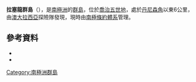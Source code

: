 {{coord|66|59|S|142|48|E|source:GNIS|display=title}}

'''拉塞龍群島'''（{{lang-en|Laseron Islands}}），是[[南極洲|南極洲]]的[[群島|群島]]，位於[[喬治五世地|喬治五世地]]，處於[[丹尼森角|丹尼森角]]以東6公里，由[[澳大拉西亞|澳大拉西亞]]探險隊發現，現時由[[南極條約體系|南極條約體系]]管理。

==參考資料==
*{{cite gnis | type = antarid | id = 8557| name = Laseron Islands | accessdate = 2013-06-03}}
*{{usgs-gazetteer|id=8557}}

{{DEFAULTSORT:Laseron Islands}}
[[Category:南極洲群島|Category:南極洲群島]]


{{GeorgeVLand-geo-stub}}